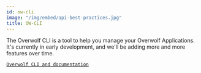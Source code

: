 ```yaml
---
id: ow-cli
image: "/img/embed/api-best-practices.jpg"
title: OW-CLI
---
```


The Overwolf CLI is a tool to help you manage your Overwolf Applications. It's currently in early development, and we'll be adding more and more features over time.

[`Overwolf CLI and documentation`](https://www.npmjs.com/package/@overwolf/ow-cli)
